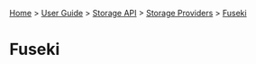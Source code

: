 [[Home]] > [[User Guide]] > [[UserGuide/Storage API|Storage API]] > [[UserGuide/Storage/Providers|Storage Providers]] > [[UserGuide/Storage/Fuseki|Fuseki]]

= Fuseki =